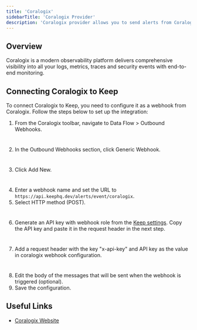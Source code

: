```yaml
---
title: 'Coralogix'
sidebarTitle: 'Coralogix Provider'
description: 'Coralogix provider allows you to send alerts from Coralogix to Keep using webhooks.'
---
```


## Overview

Coralogix is a modern observability platform delivers comprehensive visibility into all your logs, metrics, traces and security events with end-to-end monitoring.

## Connecting Coralogix to Keep

To connect Coralogix to Keep, you need to configure it as a webhook from Coralogix. Follow the steps below to set up the integration:

1. From the Coralogix toolbar, navigate to Data Flow > Outbound Webhooks.

<Frame
    width="100"
    height="200">
    <img height="10" src="/images/coralogix-provider_1.png" />
</Frame>

2. In the Outbound Webhooks section, click Generic Webhook.

<Frame
    width="100"
    height="200">
    <img height="10" src="/images/coralogix-provider_2.png" />
</Frame>

3. Click Add New.

<Frame
    width="100"
    height="200">
    <img height="10" src="/images/coralogix-provider_3.png" />
</Frame>

4. Enter a webhook name and set the URL to `https://api.keephq.dev/alerts/event/coralogix`.
5. Select HTTP method (POST).

<Frame
    width="100"
    height="200">
    <img height="10" src="/images/coralogix-provider_4.png" />
</Frame>

6. Generate an API key with webhook role from the [Keep settings](https://platform.keephq.dev/settings?selectedTab=api-key). Copy the API key and paste it in the request header in the next step.

<Frame
    width="100"
    height="200">
    <img height="10" src="/images/coralogix-provider_5.png" />
</Frame>

7. Add a request header with the key "x-api-key" and API key as the value in coralogix webhook configuration.

<Frame
    width="100"
    height="200">
    <img height="10" src="/images/coralogix-provider_6.png" />
</Frame>

8. Edit the body of the messages that will be sent when the webhook is triggered (optional).
9. Save the configuration.

## Useful Links

- [Coralogix Website](https://coralogix.com/)

